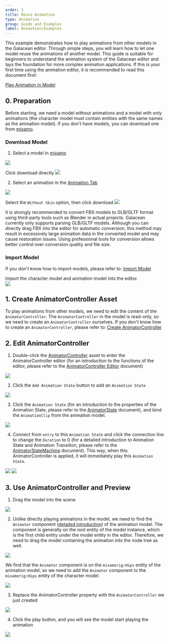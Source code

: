 ```yaml
---
order: 1
title: Reuse Animation
type: Animation
group: Guide and Examples
label: Animation/Examples
---
```


This example demonstrates how to play animations from other models in the Galacean editor. Through simple steps, you will learn how to let one model reuse the animations of another model. This guide is suitable for beginners to understand the animation system of the Galacean editor and lays the foundation for more complex animation applications.
If this is your first time using the animation editor, it is recommended to read this document first:

[Play Animation in Model](/docs/animation/examples/playAnimation/)

## 0. Preparation

Before starting, we need a model without animations and a model with only animations (the character model must contain entities with the same names as the animation model). If you don't have models, you can download one from [mixamo](https://www.mixamo.com/#/?page=1&query=&type=Character).

### Download Model

1. Select a model in [mixamo](https://www.mixamo.com/#/?page=1&query=&type=Character)

<Image src="https://mdn.alipayobjects.com/huamei_3zduhr/afts/img/A*UF2BTbu598EAAAAAAAAAAAAADsJ_AQ/original" /> 

Click download directly
<Image src="https://mdn.alipayobjects.com/huamei_3zduhr/afts/img/A*m9xuR4QewBEAAAAAAAAAAAAADsJ_AQ/original" />

2. Select an animation in the [Animation Tab](https://www.mixamo.com/#/?page=1&query=&type=Motion%2CMotionPack)

<Image src="https://mdn.alipayobjects.com/huamei_3zduhr/afts/img/A*P_e2Q4D9AN4AAAAAAAAAAAAADsJ_AQ/original" /> 

Select the `Without Skin` option, then click download
<Image src="https://mdn.alipayobjects.com/huamei_3zduhr/afts/img/A*ktbtQrG9rNEAAAAAAAAAAAAADsJ_AQ/original" />

<Callout type="positive">
  It is strongly recommended to convert FBX models to GLB/GLTF format using third-party tools such as Blender in actual projects. Galacean currently only supports parsing GLB/GLTF models. Although you can directly drag FBX into the editor for automatic conversion, this method may result in excessively large animation data in the converted model and may cause restoration issues. Using professional tools for conversion allows better control over conversion quality and file size.
</Callout>

### Import Model
If you don't know how to import models, please refer to: [Import Model](/docs/animation/examples/playAnimation/#导入模型)

Import the character model and animation model into the editor.  
<Image src="https://mdn.alipayobjects.com/huamei_3zduhr/afts/img/A*xApDR4D-Ed0AAAAAAAAAAAAADsJ_AQ/original" />


## 1. Create AnimatorController Asset
To play animations from other models, we need to edit the content of the `AnimatorController`. The `AnimatorController` in the model is read-only, so we need to create an `AnimatorController` ourselves.
If you don't know how to create an `AnimatorController`, please refer to: [Create AnimatorController](/docs/animation/examples/playAnimation/#2-创建动画控制资产)

## 2. Edit AnimatorController

1. Double-click the [AnimatorController](/docs/animation/animatorController/) asset to enter the AnimatorController editor (for an introduction to the functions of the editor, please refer to the [AnimatorController Editor](/docs/animation/animatorController/) document)

<Image src="https://mdn.alipayobjects.com/huamei_3zduhr/afts/img/A*v8aUR4McTA4AAAAAAAAAAAAADsJ_AQ/original" /> 

2. Click the `Add Animation State` button to add an `Animation State`

<Image src="https://mdn.alipayobjects.com/huamei_3zduhr/afts/img/A*G1moSpo20KcAAAAAAAAAAAAADsJ_AQ/original" /> 

3. Click the `Animation State` (for an introduction to the properties of the Animation State, please refer to the [AnimatorState](/docs/animation/animatorState/) document), and bind the `AnimationClip` from the animation model.

<Image src="https://mdn.alipayobjects.com/huamei_3zduhr/afts/img/A*72LhQ5gOBmgAAAAAAAAAAAAADsJ_AQ/original" />

4. Connect from `entry` to this `Animation State` and click the connection line to change the `Duration` to 0 (for a detailed introduction to Animation State and Animation Transition, please refer to the [AnimatorStateMachine](/docs/animation/state-machine/) document). This way, when this AnimatorController is applied, it will immediately play this `Animation State`.

<Image src="https://mdn.alipayobjects.com/huamei_3zduhr/afts/img/A*wgBgQor0c5wAAAAAAAAAAAAADsJ_AQ/original" />
<Image src="https://mdn.alipayobjects.com/huamei_3zduhr/afts/img/A*NgW5QZ4vaFEAAAAAAAAAAAAADsJ_AQ/original" />

## 3. Use AnimatorController and Preview

1. Drag the model into the scene

<Image src="https://mdn.alipayobjects.com/huamei_3zduhr/afts/img/A*uEGPTZfKEZwAAAAAAAAAAAAADsJ_AQ/original" />

2. Unlike directly playing animations in the model, we need to find the `Animator` component ([detailed introduction](/docs/animation/animator/)) of the animation model. The component is generally on the root entity of the model instance, which is the first child entity under the model entity in the editor. Therefore, we need to drag the model containing the animation into the node tree as well.

<Image src="https://mdn.alipayobjects.com/huamei_3zduhr/afts/img/A*kjmDSZeyq4QAAAAAAAAAAAAADsJ_AQ/original" />

We find that the `Animator` component is on the `mixamorig:Hips` entity of the animation model, so we need to add the `Animator` component to the `mixamorig:Hips` entity of the character model.

<Image src="https://mdn.alipayobjects.com/huamei_3zduhr/afts/img/A*HCzWTrsp1isAAAAAAAAAAAAADsJ_AQ/original" />


3. Replace the AnimatorController property with the `AnimatorController` we just created


<Image src="https://mdn.alipayobjects.com/huamei_3zduhr/afts/img/A*dFGgRqk0tvgAAAAAAAAAAAAADsJ_AQ/original" />

4. Click the play button, and you will see the model start playing the animation

<Image src="https://mdn.alipayobjects.com/huamei_3zduhr/afts/img/A*EeXDQp4PVRkAAAAAAAAAAAAADsJ_AQ/original" />

